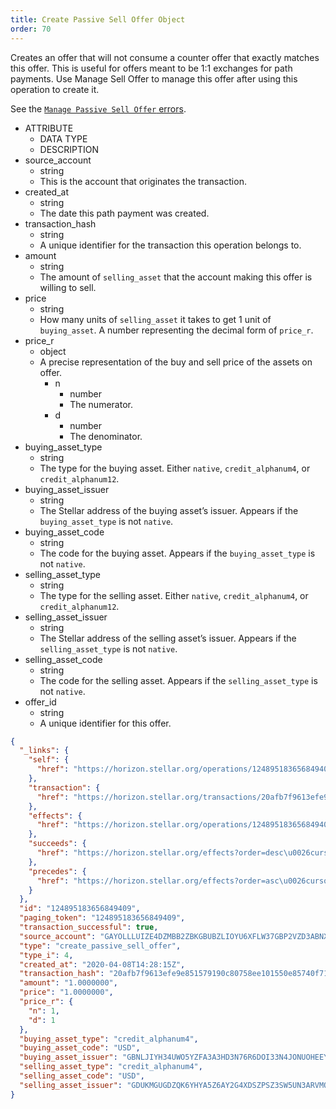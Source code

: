 ```yaml
---
title: Create Passive Sell Offer Object
order: 70
---
```



Creates an offer that will not consume a counter offer that exactly matches this offer. This is useful for offers meant to be 1:1 exchanges for path payments. Use Manage Sell Offer to manage this offer after using this operation to create it.

See the [`Manage Passive Sell Offer` errors](../../../errors/result-codes/operation-specific/passive-sell-offer.mdx).

<AttributeTable>

- ATTRIBUTE
  - DATA TYPE
  - DESCRIPTION
- source_account
  - string
  - This is the account that originates the transaction. 
- created_at
  - string
  - The date this path payment was created.
- transaction_hash
  - string
  - A unique identifier for the transaction this operation belongs to.
- amount
  - string
  - The amount of `selling_asset` that the account making this offer is willing to sell.
- price
  - string
  - How many units of `selling_asset` it takes to get 1 unit of `buying_asset`. A number representing the decimal form of `price_r`.
- price_r
  - object
  - A precise representation of the buy and sell price of the assets on offer.
    - n
      - number
      - The numerator.
    - d
      - number
      - The denominator.
- buying_asset_type
  - string
  - The type for the buying asset. Either `native`, `credit_alphanum4`, or `credit_alphanum12`.
- buying_asset_issuer
  - string
  - The Stellar address of the buying asset’s issuer. Appears if the `buying_asset_type` is not `native`.
- buying_asset_code
  - string
  - The code for the buying asset. Appears if the `buying_asset_type` is not `native`.
- selling_asset_type
  - string
  - The type for the selling asset. Either `native`, `credit_alphanum4`, or `credit_alphanum12`.
- selling_asset_issuer
  - string
  - The Stellar address of the selling asset’s issuer. Appears if the `selling_asset_type` is not `native`.
- selling_asset_code
  - string
  - The code for the selling asset. Appears if the `selling_asset_type` is not `native`.
- offer_id
  - string
  - A unique identifier for this offer.

</AttributeTable>

<ExampleResponse>

```json
{
  "_links": {
    "self": {
      "href": "https://horizon.stellar.org/operations/124895183656849409"
    },
    "transaction": {
      "href": "https://horizon.stellar.org/transactions/20afb7f9613efe9e851579190c80758ee101550e85740f71274c3eb3f0cb0418"
    },
    "effects": {
      "href": "https://horizon.stellar.org/operations/124895183656849409/effects"
    },
    "succeeds": {
      "href": "https://horizon.stellar.org/effects?order=desc\u0026cursor=124895183656849409"
    },
    "precedes": {
      "href": "https://horizon.stellar.org/effects?order=asc\u0026cursor=124895183656849409"
    }
  },
  "id": "124895183656849409",
  "paging_token": "124895183656849409",
  "transaction_successful": true,
  "source_account": "GAYOLLLUIZE4DZMBB2ZBKGBUBZLIOYU6XFLW37GBP2VZD3ABNXCW4BVA",
  "type": "create_passive_sell_offer",
  "type_i": 4,
  "created_at": "2020-04-08T14:28:15Z",
  "transaction_hash": "20afb7f9613efe9e851579190c80758ee101550e85740f71274c3eb3f0cb0418",
  "amount": "1.0000000",
  "price": "1.0000000",
  "price_r": {
    "n": 1,
    "d": 1
  },
  "buying_asset_type": "credit_alphanum4",
  "buying_asset_code": "USD",
  "buying_asset_issuer": "GBNLJIYH34UWO5YZFA3A3HD3N76R6DOI33N4JONUOHEEYZYCAYTEJ5AK",
  "selling_asset_type": "credit_alphanum4",
  "selling_asset_code": "USD",
  "selling_asset_issuer": "GDUKMGUGDZQK6YHYA5Z6AY2G4XDSZPSZ3SW5UN3ARVMO6QSRDWP5YLEX"
}
```

</ExampleResponse>